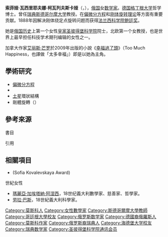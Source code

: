 {{Infobox_Scientist
|name              = 索菲娅·瓦西里耶夫娜·柯瓦列夫斯卡娅<br />{{lang|ru|Со́фья Васи́льевна Ковале́вская}}
|image             = Sofja_Wassiljewna_Kowalewskaja_1.jpg
|caption           = 1880年的柯瓦列夫斯卡娅
|birth_date        = {{birth date|1850|1|15|df=y}}
|birth_place       = [[俄罗斯帝国|俄罗斯帝国]][[莫斯科|莫斯科]],
|death_date        = {{Death date and age|1891|2|10|1850|1|15|df=y}}
|death_place       = [[瑞典|瑞典]][[斯德哥尔摩|斯德哥尔摩]]
|fields            = [[数学|数学]]
|workplaces        = [[斯德哥尔摩大学|斯德哥尔摩大学]] <br /> [[俄罗斯科学院|俄罗斯科学院]]
|alma_mater        = [[格丁根大学|格丁根大学]]（[[哲学博士|PhD]]；1874）
|doctoral_advisor  = [[卡尔·魏尔斯特拉斯|卡尔·魏尔斯特拉斯]]
|known_for         = [[柯西-柯瓦列夫斯卡娅定理|柯西-柯瓦列夫斯卡娅定理]]
}}

'''索菲娅·瓦西里耶夫娜·柯瓦列夫斯卡娅'''（{{lang-ru|Софья Васильевна Ковалевская}}，{{bd|1850年|1月15日|1891年|2月10日|catIdx=К}}），[[俄国|俄国]]女[[数学家|数学家]]。[[德国|德国]][[格丁根大学|格丁根大学]]哲学博士。曾任[[瑞典|瑞典]][[斯德哥尔摩大学|斯德哥尔摩大学]]教授。在[[偏微分方程|偏微分方程]]和[[刚体旋转理论|刚体旋转理论]]等方面有重要贡献。1888年因解决刚体绕定点旋转问题而获得[[法国科学院|法兰西科学院]][[鲍廷奖|鲍廷奖]]{{sfn|柯利弗德|2013|p=135}}。

她是[[俄国历史|俄国历史]]上第一个女性[[俄罗斯科学院|皇家圣彼得堡科学院]]院士，北欧第一个女教授，也是世界上最早担任科技学术期刊编辑的女性之一。

加拿大作家[[艾丽斯·芒罗|艾丽斯·芒罗]]於2009年出版的小說《[[幸福過了頭|幸福過了頭]]》（Too Much Happiness，也譯做「太多幸福」）即是以她為主角。

== 學術研究 ==
*[[偏微分方程|偏微分方程]]
*{{tsl|en|Abelian integral|亞培爾積分}}
*[[土星|土星]]環狀結構{{sfn|柯利弗德|2013|p=135}}
*剛體旋轉（{{lang|en|rotating solid}}）{{r|epigemesys-739}}

== 參考來源 ==
;書目
{{clref|柯利弗德|2013|ref={{cite isbn|9789571356990|ref=harv|noedit}}}}

;引用
{{reflist|1|refs=
<ref name="epigemesys-739">{{cite web|url= http://www.epigenesys.eu/en/science-and-you/women-in-science/739-sofia-kovalevskaya|title= Sofia Kovalevskaya|publisher= EpiGeneSys|accessdate= 2015-07-07|archive-date= 2021-01-20|archive-url= https://web.archive.org/web/20210120193807/https://www.epigenesys.eu/en/science-and-you/women-in-science/739-sofia-kovalevskaya|dead-url= no}}</ref>
}}

==相關項目==
*{{tsl|en|Sofia Kovalevskaya Award|柯瓦列夫斯卡娅奖}}(Sofia Kovalevskaya Award)

;世紀女性
*[[瑪麗亞·加埃塔納·阿涅西|瑪麗亞·加埃塔納·阿涅西]]，18世纪義大利數學家、慈善家、哲學家。
*[[劳拉·巴斯|劳拉·巴斯]]，18世紀義大利科學家。

{{commons cat|Sofia Kovalevskaya}}
{{Authority control}}
{{DEFAULTSORT: Kovalevskaya, Sofia}}
[[Category:莫斯科人|Category:莫斯科人]]
[[Category:女性數學家|Category:女性數學家]]
[[Category:斯德哥爾摩大學教師|Category:斯德哥爾摩大學教師]]
[[Category:哥廷根大學校友|Category:哥廷根大學校友]]
[[Category:俄罗斯数学家|Category:俄罗斯数学家]]
[[Category:德國裔俄羅斯人|Category:德國裔俄羅斯人]]
[[Category:莫斯科作家|Category:莫斯科作家]]
[[Category:俄罗斯裔瑞典人|Category:俄罗斯裔瑞典人]]
[[Category:海德堡大学校友|Category:海德堡大学校友]]
[[Category:瑞典数学家|Category:瑞典数学家]]
[[Category:圣彼得堡科学院通讯会员|Category:圣彼得堡科学院通讯会员]]